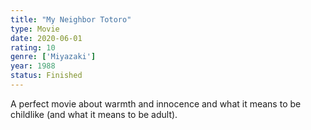 ```yaml
---
title: "My Neighbor Totoro"
type: Movie
date: 2020-06-01
rating: 10
genre: ['Miyazaki']
year: 1988
status: Finished
---
```


A perfect movie about warmth and innocence and what it means to be childlike (and what it means to be adult).
